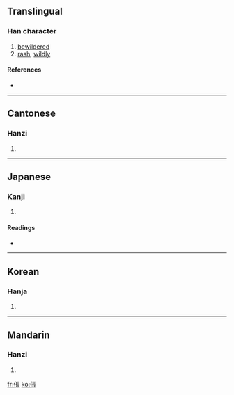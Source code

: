 {{also|伥}}
==Translingual==

===Han character===
{{Han char|rn=9|rad=人|as=08|sn=10|four=2123<sub>2</sub>|canj=人尸一女 (OSMV)}}

# [[bewildered]]
# [[rash]], [[wildly]]

====References====
* {{Han ref|kx=0106.270|dkj=00742|dj=0227.100|hdz=10170.040|uh=5000|ud=20480|bh=ADCE|bd=44494}}

----

==Cantonese==

===Hanzi===
{{yue-hanzi|jyut=|y=cheung1, jaang1}}

# {{defn|Cantonese}}

----

==Japanese==

===Kanji===
{{ja-kanji|grade=|rs=人08}}

# {{defn|Japanese}}

====Readings====
* {{ja-readings|on=[[ちょう]] (chō), [[とう]] (tō), [[じょう]] (jō)|kun=[[くるう]] (kuruu), [[たおれる]] (taoreru)}}

----

==Korean==

===Hanja===
{{ko-hanja|hangeul=창|rv=chang|mr=ch'ang}}

# {{defn|Korean}}

----

==Mandarin==

===Hanzi===
{{cmn-hanzi|sim=伥|pin=[[chāng]] ([[chang1]])|wg=ch'ang<sup>1</sup>}}

# {{defn|Mandarin}}

[[fr:倀]]
[[ko:倀]]
